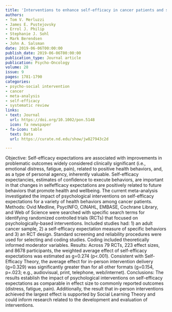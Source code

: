 ```yaml
---
title: 'Interventions to enhance self-efficacy in cancer patients and survivors: A meta-analysis of randomized controlled trials'
authors:
- Tom V. Merluzzi
- James E. Pustejovsky
- Errol J. Philip
- Stephanie J. Sohl
- Mark Berendsen
- John A. Salsman
date: 2019-06-06T00:00:00
publish_date: 2019-06-06T00:00:00
publication_type: Journal article
publication: Psycho-Oncology
volume: 28
issue: 9
pages: 1781-1790
categories:
- psycho-social intervention
- cancer
- meta-analysis
- self-efficacy
- systematic review
links:
- text: Journal
  url: https://doi.org/10.1002/pon.5148
  icon: fa newspaper
- fa-icon: table
  text: Data
  url: https://curate.nd.edu/show/jw827943c2d

---
```



Objective: Self-efficacy expectations are associated with improvements in problematic outcomes widely considered clinically significant (i.e., emotional distress, fatigue, pain), related to positive health behaviors, and, as a type of personal agency, inherently valuable. Self-efficacy expectancies, estimates of confidence to execute behaviors, are important in that changes in selfefficacy expectations are positively related to future behaviors that promote health and wellbeing. The current meta-analysis investigated the impact of psychological interventions on self-efficacy expectations for a variety of health behaviors among cancer patients. Methods: Ovid Medline, PsycINFO, CINAHL, EMBASE, Cochrane Library, and Web of Science were searched with specific search terms for identifying randomized controlled trials (RCTs) that focused on psychologically-based interventions. Included studies had: 1) an adult cancer sample, 2) a self-efficacy expectation measure of specific behaviors and 3) an RCT design. Standard screening and reliability procedures were used for selecting and coding studies. Coding included theoretically informed moderator variables. Results: Across 79 RCTs, 223 effect sizes, and 8678 participants, the weighted average effect of self-efficacy expectations was estimated as g=0.274 (p<.001). Consistent with Self-Efficacy Theory, the average effect for in-person intervention delivery (g=0.329) was significantly greater than for all other formats (g=0.154, p=.023; e.g., audiovisual, print, telephone, web/internet). Conclusions: The results establish the impact of psychological interventions on self-efficacy expectations as comparable in effect size to commonly reported outcomes (distress, fatigue, pain). Additionally, the result that in-person interventions achieved the largest effect is supported by Social Learning Theory and could inform research related to the development and evaluation of interventions.

